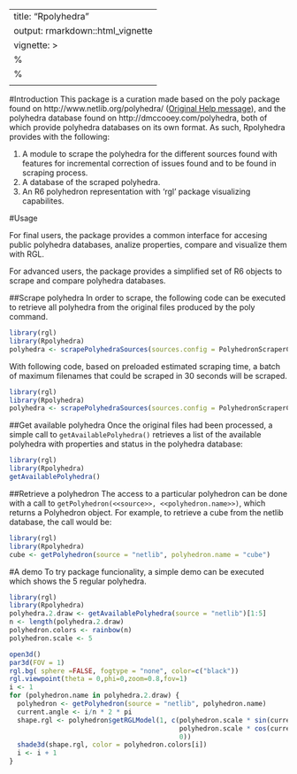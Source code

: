 
---
title: "Rpolyhedra"
output: rmarkdown::html_vignette
vignette: >
  %\VignetteIndexEntry{Rpolyhedra}
  %\VignetteEngine{knitr::rmarkdown}
  \usepackage[utf8]{inputenc}
---
#Introduction
This package is a curation made based on the poly package found on http://www.netlib.org/polyhedra/ ([Original Help message](poly_original_help_message.html)), and the polyhedra database found on http://dmccooey.com/polyhedra, both of which provide polyhedra databases on its own format. As such, Rpolyhedra provides with the following:

1. A module to scrape the polyhedra for the different sources found with features for incremental correction of issues found and to be found in scraping process.
1. A database of the scraped polyhedra.
1. An R6 polyhedron representation with 'rgl' package visualizing capabilites. 

#Usage

For final users, the package provides a common interface for accesing public polyhedra databases, analize properties, compare and visualize them with RGL. 

For advanced users, the package provides a simplified set of R6 objects to scrape and compare polyhedra databases. 

##Scrape polyhedra
In order to scrape, the following code can be executed to retrieve all polyhedra from the original files produced by the poly command. 

```R
library(rgl)
library(Rpolyhedra)
polyhedra <- scrapePolyhedraSources(sources.config = PolyhedronScraperConfigurationNetlib.class$new(), max.quant = 5)
```

With following code, based on preloaded estimated scraping time, a batch of maximum filenames that could be scraped in 30 seconds will be scraped.

```R
library(rgl)
library(Rpolyhedra)
polyhedra <- scrapePolyhedraSources(sources.config = PolyhedronScraperConfigurationNetlib.class$new(), time2scrape.source = 30)
```


##Get available polyhedra
Once the original files had been processed, a simple call to ```getAvailablePolyhedra()``` retrieves a list of the available polyhedra with properties and status in the polyhedra database:

```R 
library(rgl)
library(Rpolyhedra)
getAvailablePolyhedra()
```

##Retrieve a polyhedron
The access to a particular polyhedron can be done with a call to ```getPolyhedron(<<source>>, <<polyhedron.name>>)```, which returns a Polyhedron object. For example, to retrieve a cube from the netlib database, the call would be:

```R 
library(rgl)
library(Rpolyhedra)
cube <- getPolyhedron(source = "netlib", polyhedron.name = "cube")
```

#A demo
To try package funcionality, a simple demo can be executed which shows the 5 regular polyhedra.

```R 
library(rgl)
library(Rpolyhedra)
polyhedra.2.draw <- getAvailablePolyhedra(source = "netlib")[1:5]
n <- length(polyhedra.2.draw)
polyhedron.colors <- rainbow(n)
polyhedron.scale <- 5

open3d()
par3d(FOV = 1)
rgl.bg( sphere =FALSE, fogtype = "none", color=c("black"))
rgl.viewpoint(theta = 0,phi=0,zoom=0.8,fov=1)
i <- 1
for (polyhedron.name in polyhedra.2.draw) {
  polyhedron <- getPolyhedron(source = "netlib", polyhedron.name)
  current.angle <- i/n * 2 * pi
  shape.rgl <- polyhedron$getRGLModel(1, c(polyhedron.scale * sin(current.angle),
                                           polyhedron.scale * cos(current.angle),
                                           0))
  shade3d(shape.rgl, color = polyhedron.colors[i])
  i <- i + 1
}
```


